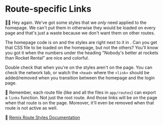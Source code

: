 # Route-specific Links

👨‍💼 Hey again. We've got some styles that we _only_ need applied to the homepage.
We can't put them in <InlineFile file="app/root.tsx" /> otherwise they would be
loaded on every page and that's just a waste because we don't want them on other
routes.

The homepage code is on <InlineFile file="app/routes/index.tsx" /> and the
styles are right next to it in <InlineFile file="app/routes/index.css" />. Can
you get that CSS file to be loaded on the homepage, but not the others? You'll
know you got it when the numbers under the heading "Nobody's better at rockets
than Rocket Rental" are nice and colorful.

Double check that when you're on <LinkToApp to="/login" /> the styles aren't on
the page. You can check the network tab, or watch the `<head>` where the
`<link>` should be added/removed when you transition between the homepage and
the login page.

🦉 Remember, each route file (like <InlineFile file="app/root.tsx" /> and all
the files in `app/routes`) can export a `links` function. Not just the root
route. And those links will be on the page when that route is on the page.
Moreover, it'll even be removed when that route is not active as well.

📜
[Remix Route Styles Documentation](https://remix.run/docs/en/1.14.3/guides/styling#route-styles)
